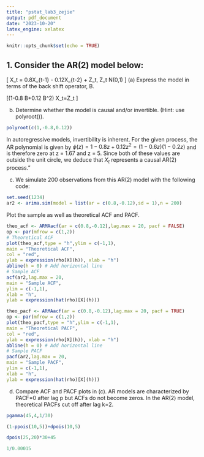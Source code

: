 ```yaml
---
title: "pstat_lab3_zejie"
output: pdf_document
date: "2023-10-20"
latex_engine: xelatex
---
```


```r
knitr::opts_chunk$set(echo = TRUE)
```

## 1. Consider the AR(2) model below:
\[
X_t = 0.8X_{t-1} - 0.12X_{t-2} + Z_t, \quad \text{where} \quad Z_t \text{  iid } \sim N(0,1)
\]
(a) Express the model in terms of the back shift operator, B.

\[\left(1-0.8 B+0.12 B^2\right) X_t=Z_t
\]

(b) Determine whether the model is causal and/or invertible. (Hint: use polyroot()).
```r
polyroot(c(1,-0.8,0.12))
```
In autoregressive models, invertibility is inherent. For the given process, the AR polynomial is given by $\phi(z) = 1 - 0.8z + 0.12z^2 = (1 - 0.6z)(1 - 0.2z)$ and is therefore zero at z = 1.67 and z = 5. Since both of these values are outside the unit circle, we deduce that $X_t$ represents a causal AR(2) process."

(c) We simulate 200 observations from this AR(2) model with the following code:
```r
set.seed(1234)
ar2 <- arima.sim(model = list(ar = c(0.8,-0.12),sd = 1),n = 200)
```

Plot the sample as well as theoretical ACF and PACF. 
```r
theo_acf <- ARMAacf(ar = c(0.8,-0.12),lag.max = 20, pacf = FALSE) 
op <- par(mfrow = c(1,2))
# Theoretical ACF
plot(theo_acf,type = "h",ylim = c(-1,1),
main = "Theoretical ACF",
col = "red",
ylab = expression(rho[X](h)), xlab = "h")
abline(h = 0) # Add horizontal line
# Sample ACF
acf(ar2,lag.max = 20,
main = "Sample ACF",
ylim = c(-1,1),
xlab = "h",
ylab = expression(hat(rho)[X](h)))
```
```r
theo_pacf <- ARMAacf(ar = c(0.8,-0.12),lag.max = 20, pacf = TRUE)
op <- par(mfrow = c(1,2))
plot(theo_pacf,type = "h",ylim = c(-1,1),
main = "Theoretical PACF",
col = "red",
ylab = expression(rho[X](h)), xlab = "h") 
abline(h = 0) # Add horizontal line
# Sample PACF
pacf(ar2,lag.max = 20,
main = "Sample PACF",
ylim = c(-1,1),
xlab = "h",
ylab = expression(hat(rho)[X](h)))
```

(d) Compare ACF and PACF plots in (c).
AR models are characterized by PACF=0 after lag p but ACFs do not become zeros. In the AR(2) model, theoretical PACFs cut off after lag k=2.

```r
pgamma(45,4,1/30)
```



```r
(1-ppois(10,5))+dpois(10,5)
```

```r
dpois(25,20)*30+45
```

```r
1/0.00015
```

